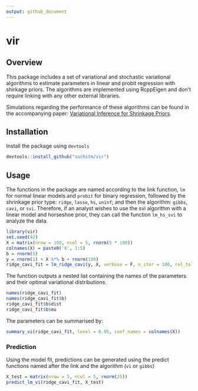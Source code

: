 ```yaml
---
output: github_document
---
```


<!-- README.md is generated from README.Rmd. Please edit that file -->

# vir 

## Overview

This package includes a set of variational and stochastic variational algorithms
to estimate parameters in linear and probit regression with shirkage priors. The
algorithms are implemented using RcppEigen and don't require linking with any
other external libraries. 

Simulations regarding the performance of these algorithms can be found in the accompanying paper: [Variational Inference for Shrinkage Priors](https://arxiv.org/pdf/2102.08877.pdf).

## Installation

Install the package using `devtools`
```r
devtools::install_github("suchitm/vir")
```

## Usage
The functions in the package are named according to the link function, `lm` for
normal linear models and `probit` for binary regression, followed by the
shrinkage prior type: `ridge`, `lasso`, `hs`, `uninf`; and then the algorithm:
`gibbs`, `cavi`, or `svi`. Therefore, if an analyst wishes to use the svi
algorithm with a linear model and horseshoe prior, they can call the function
`lm_hs_svi` to analyze the data.
```r
library(vir)
set.seed(42)
X = matrix(nrow = 100, ncol = 5, rnorm(5 * 100))
colnames(X) = paste0('X', 1:5)
b = rnorm(5)
y = rnorm(1) + X %*% b + rnorm(100)
ridge_cavi_fit = lm_ridge_cavi(y, X, verbose = F, n_iter = 100, rel_tol = 0.0001)
```
The function outputs a nested list containing the names of the parameters and their optimal variational distributions. 
```r
names(ridge_cavi_fit)
names(ridge_cavi_fit$b)
ridge_cavi_fit$b$dist
ridge_cavi_fit$b$mu
```
The parameters can be summarised by: 
```r
summary_vi(ridge_cavi_fit, level = 0.95, coef_names = colnames(X))
```

### Prediction
Using the model fit, predictions can be generated using the predict functions named after the link and the algorithm (`vi` or `gibbs`)
```r
X_test = matrix(nrow = 5, ncol = 5, rnorm(25))
predict_lm_vi(ridge_cavi_fit, X_test)
```
